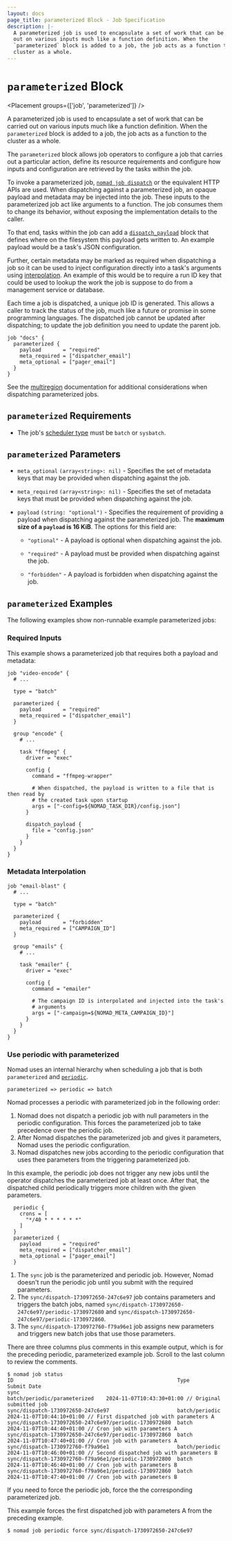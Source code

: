 ```yaml
---
layout: docs
page_title: parameterized Block - Job Specification
description: |-
  A parameterized job is used to encapsulate a set of work that can be carried
  out on various inputs much like a function definition. When the
  `parameterized` block is added to a job, the job acts as a function to the
  cluster as a whole.
---
```


# `parameterized` Block

<Placement groups={['job', 'parameterized']} />

A parameterized job is used to encapsulate a set of work that can be carried out
on various inputs much like a function definition. When the `parameterized`
block is added to a job, the job acts as a function to the cluster as a whole.

The `parameterized` block allows job operators to configure a job that carries
out a particular action, define its resource requirements and configure how
inputs and configuration are retrieved by the tasks within the job.

To invoke a parameterized job, [`nomad job dispatch`][dispatch command] or the equivalent HTTP APIs are
used. When dispatching against a parameterized job, an opaque payload and
metadata may be injected into the job. These inputs to the parameterized job act
like arguments to a function. The job consumes them to change its behavior,
without exposing the implementation details to the caller.

To that end, tasks within the job can add a
[`dispatch_payload`][dispatch_payload] block that
defines where on the filesystem this payload gets written to. An example payload
would be a task's JSON configuration.

Further, certain metadata may be marked as required when dispatching a job so it
can be used to inject configuration directly into a task's arguments using
[interpolation]. An example of this would be to require a run ID key that
could be used to lookup the work the job is suppose to do from a management
service or database.

Each time a job is dispatched, a unique job ID is generated. This
allows a caller to track the status of the job, much like a future or
promise in some programming languages. The dispatched job cannot be
updated after dispatching; to update the job definition you need to
update the parent job.

```hcl
job "docs" {
  parameterized {
    payload       = "required"
    meta_required = ["dispatcher_email"]
    meta_optional = ["pager_email"]
  }
}
```

See the [multiregion] documentation for additional considerations when
dispatching parameterized jobs.

## `parameterized` Requirements

- The job's [scheduler type][batch-type] must be `batch` or `sysbatch`.

## `parameterized` Parameters

- `meta_optional` `(array<string>: nil)` - Specifies the set of metadata keys that
  may be provided when dispatching against the job.

- `meta_required` `(array<string>: nil)` - Specifies the set of metadata keys that
  must be provided when dispatching against the job.

- `payload` `(string: "optional")` - Specifies the requirement of providing a
  payload when dispatching against the parameterized job. The **maximum size of a
  `payload` is 16 KiB**. The options for this
  field are:

  - `"optional"` - A payload is optional when dispatching against the job.

  - `"required"` - A payload must be provided when dispatching against the job.

  - `"forbidden"` - A payload is forbidden when dispatching against the job.

## `parameterized` Examples

The following examples show non-runnable example parameterized jobs:

### Required Inputs

This example shows a parameterized job that requires both a payload and
metadata:

```hcl
job "video-encode" {
  # ...

  type = "batch"

  parameterized {
    payload       = "required"
    meta_required = ["dispatcher_email"]
  }

  group "encode" {
    # ...

    task "ffmpeg" {
      driver = "exec"

      config {
        command = "ffmpeg-wrapper"

        # When dispatched, the payload is written to a file that is then read by
        # the created task upon startup
        args = ["-config=${NOMAD_TASK_DIR}/config.json"]
      }

      dispatch_payload {
        file = "config.json"
      }
    }
  }
}
```

### Metadata Interpolation

```hcl
job "email-blast" {
  # ...

  type = "batch"

  parameterized {
    payload       = "forbidden"
    meta_required = ["CAMPAIGN_ID"]
  }

  group "emails" {
    # ...

    task "emailer" {
      driver = "exec"

      config {
        command = "emailer"

        # The campaign ID is interpolated and injected into the task's
        # arguments
        args = ["-campaign=${NOMAD_META_CAMPAIGN_ID}"]
      }
    }
  }
}
```

### Use periodic with parameterized

Nomad uses an internal hierarchy when scheduling a job that is both `parameterized` and [`periodic`][periodic].

```plaintext
parameterized => periodic => batch
```

Nomad processes a periodic with parameterized job in the following order:

1. Nomad does not dispatch a periodic job with null parameters in the periodic configuration. This forces the parameterized job to take precedence over the periodic job.
2. After Nomad dispatches the parameterized job and gives it parameters, Nomad uses the periodic configuration.
3. Nomad dispatches new jobs according to the periodic configuration that uses thee parameters from the triggering parameterized job.

In this example, the periodic job does not trigger any new jobs 
until the operator dispatches the parameterized job at least once. After that, the 
dispatched child periodically triggers more children with the given parameters. 

```hcl
  periodic {
    crons = [
      "*/40 * * * * * *"
    ]
  }
  parameterized {
    payload       = "required"
    meta_required = ["dispatcher_email"]
    meta_optional = ["pager_email"]
  }
```


1. The `sync` job is the parameterized and periodic job. However, Nomad doesn't run the periodic job until you submit with the required parameters.
2. The `sync/dispatch-1730972650-247c6e97` job contains parameters and triggers the batch jobs, named `sync/dispatch-1730972650-247c6e97/periodic-1730972680` and `sync/dispatch-1730972650-247c6e97/periodic-1730972860`.
3. The `sync/dispatch-1730972760-f79a96e1` job assigns new parameters and triggers new batch jobs that use those parameters.

There are three columns plus comments in this example output, which is for the preceding periodic, parameterized example job. Scroll to the last column to review the comments.

```
$ nomad job status                                                      
ID                                                     Type                            Submit Date
sync                                                   batch/periodic/parameterized    2024-11-07T10:43:30+01:00 // Original submitted job
sync/dispatch-1730972650-247c6e97                      batch/periodic                  2024-11-07T10:44:10+01:00 // First dispatched job with parameters A
sync/dispatch-1730972650-247c6e97/periodic-1730972680  batch                           2024-11-07T10:44:40+01:00 // Cron job with parameters A
sync/dispatch-1730972650-247c6e97/periodic-1730972860  batch                           2024-11-07T10:47:40+01:00 // Cron job with parameters A
sync/dispatch-1730972760-f79a96e1                      batch/periodic                  2024-11-07T10:46:00+01:00 // Second dispatched job with parameters B
sync/dispatch-1730972760-f79a96e1/periodic-1730972800  batch                           2024-11-07T10:46:40+01:00 // Cron job with parameters B
sync/dispatch-1730972760-f79a96e1/periodic-1730972860  batch                           2024-11-07T10:47:40+01:00 // Cron job with parameters B
```
If you need to force the periodic job, force the the corresponding parameterized job.

This example forces the first dispatched job with parameters A from the preceding example.

```
$ nomad job periodic force sync/dispatch-1730972650-247c6e97 
```

[batch-type]: /nomad/docs/job-specification/job#type 'Batch scheduler type'
[dispatch command]: /nomad/docs/commands/job/dispatch 'Nomad Job Dispatch Command'
[resources]: /nomad/docs/job-specification/resources 'Nomad resources Job Specification'
[interpolation]: /nomad/docs/runtime/interpolation 'Nomad Runtime Interpolation'
[dispatch_payload]: /nomad/docs/job-specification/dispatch_payload 'Nomad dispatch_payload Job Specification'
[multiregion]: /nomad/docs/job-specification/multiregion#parameterized-dispatch
[periodic]: /nomad/docs/job-specification/periodic

